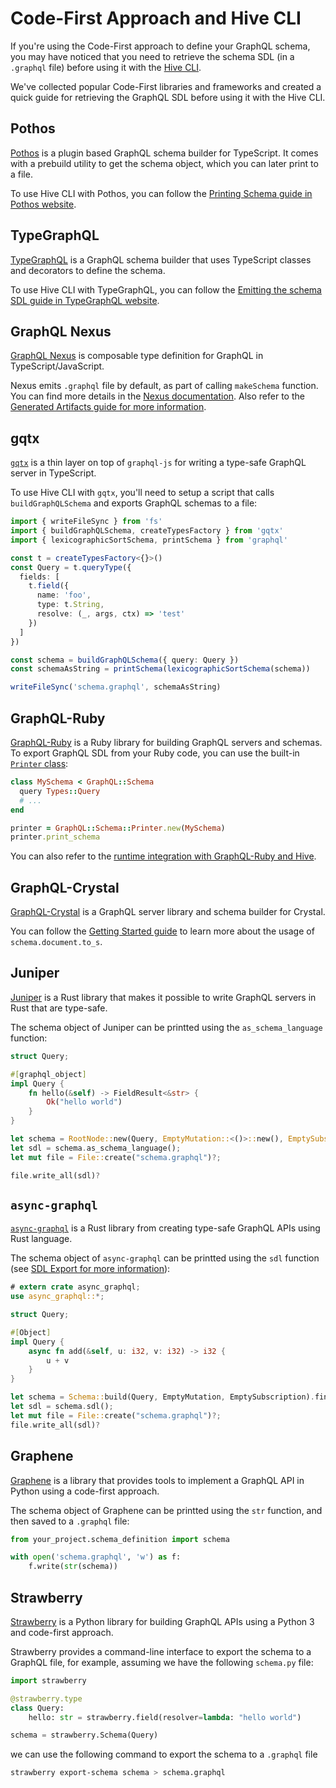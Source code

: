 # Code-First Approach and Hive CLI

If you're using the Code-First approach to define your GraphQL schema, you may have noticed that you
need to retrieve the schema SDL (in a `.graphql` file) before using it with the
[Hive CLI](/docs/api-reference/cli).

We've collected popular Code-First libraries and frameworks and created a quick guide for retrieving
the GraphQL SDL before using it with the Hive CLI.

## Pothos

[Pothos](https://pothos-graphql.dev/) is a plugin based GraphQL schema builder for TypeScript. It
comes with a prebuild utility to get the schema object, which you can later print to a file.

To use Hive CLI with Pothos, you can follow the
[Printing Schema guide in Pothos website](https://pothos-graphql.dev/docs/guide/printing-schemas#printing-schema).

## TypeGraphQL

[TypeGraphQL](https://typegraphql.com/) is a GraphQL schema builder that uses TypeScript classes and
decorators to define the schema.

To use Hive CLI with TypeGraphQL, you can follow the
[Emitting the schema SDL guide in TypeGraphQL website](https://typegraphql.com/docs/emit-schema.html).

## GraphQL Nexus

[GraphQL Nexus](https://nexusjs.org/) is composable type definition for GraphQL in
TypeScript/JavaScript.

Nexus emits `.graphql` file by default, as part of calling `makeSchema` function. You can find more
details in the
[Nexus documentation](https://nexusjs.org/docs/getting-started/tutorial/chapter-writing-your-first-schema#sdl).
Also refer to the
[Generated Artifacts guide for more information](https://nexusjs.org/docs/guides/generated-artifacts).

## gqtx

[`gqtx`](https://github.com/sikanhe/gqtx) is a thin layer on top of `graphql-js` for writing a
type-safe GraphQL server in TypeScript.

To use Hive CLI with `gqtx`, you'll need to setup a script that calls `buildGraphQLSchema` and
exports GraphQL schemas to a file:

```ts
import { writeFileSync } from 'fs'
import { buildGraphQLSchema, createTypesFactory } from 'gqtx'
import { lexicographicSortSchema, printSchema } from 'graphql'

const t = createTypesFactory<{}>()
const Query = t.queryType({
  fields: [
    t.field({
      name: 'foo',
      type: t.String,
      resolve: (_, args, ctx) => 'test'
    })
  ]
})

const schema = buildGraphQLSchema({ query: Query })
const schemaAsString = printSchema(lexicographicSortSchema(schema))

writeFileSync('schema.graphql', schemaAsString)
```

## GraphQL-Ruby

[GraphQL-Ruby]() is a Ruby library for building GraphQL servers and schemas. To export GraphQL SDL
from your Ruby code, you can use the built-in
[`Printer` class](https://graphql-ruby.org/api-doc/1.9.7/GraphQL/Schema/Printer.html):

```ruby
class MySchema < GraphQL::Schema
  query Types::Query
  # ...
end

printer = GraphQL::Schema::Printer.new(MySchema)
printer.print_schema
```

You can also refer to the
[runtime integration with GraphQL-Ruby and Hive](/docs/other-integrations/graphql-ruby).

## GraphQL-Crystal

[GraphQL-Crystal](https://github.com/graphql-crystal/graphql) is a GraphQL server library and schema
builder for Crystal.

You can follow the
[Getting Started guide](https://github.com/graphql-crystal/graphql#getting-started) to learn more
about the usage of `schema.document.to_s`.

## Juniper

[Juniper](https://github.com/graphql-rust/juniper) is a Rust library that makes it possible to write
GraphQL servers in Rust that are type-safe.

The schema object of Juniper can be printted using the `as_schema_language` function:

```Rust
struct Query;

#[graphql_object]
impl Query {
    fn hello(&self) -> FieldResult<&str> {
        Ok("hello world")
    }
}

let schema = RootNode::new(Query, EmptyMutation::<()>::new(), EmptySubscription::<()>::new());
let sdl = schema.as_schema_language();
let mut file = File::create("schema.graphql")?;

file.write_all(sdl)?
```

## `async-graphql`

[`async-graphql`](https://github.com/async-graphql/async-graphql) is a Rust library from creating
type-safe GraphQL APIs using Rust language.

The schema object of `async-graphql` can be printted using the `sdl` function (see
[SDL Export for more information](https://github.com/async-graphql/async-graphql/blob/master/docs/en/src/sdl_export.md)):

```rust
# extern crate async_graphql;
use async_graphql::*;

struct Query;

#[Object]
impl Query {
    async fn add(&self, u: i32, v: i32) -> i32 {
        u + v
    }
}

let schema = Schema::build(Query, EmptyMutation, EmptySubscription).finish();
let sdl = schema.sdl();
let mut file = File::create("schema.graphql")?;
file.write_all(sdl)?
```

## Graphene

[Graphene](https://graphene-python.org/) is a library that provides tools to implement a GraphQL API
in Python using a code-first approach.

The schema object of Graphene can be printted using the `str` function, and then saved to a
`.graphql` file:

```python
from your_project.schema_definition import schema

with open('schema.graphql', 'w') as f:
    f.write(str(schema))
```

## Strawberry

[Strawberry](https://strawberry.rocks/) is a Python library for building GraphQL APIs using a Python
3 and code-first approach.

Strawberry provides a command-line interface to export the schema to a GraphQL file, for example,
assuming we have the following `schema.py` file:

```python
import strawberry

@strawberry.type
class Query:
    hello: str = strawberry.field(resolver=lambda: "hello world")

schema = strawberry.Schema(Query)
```

we can use the following command to export the schema to a `.graphql` file

```bash
strawberry export-schema schema > schema.graphql
```
